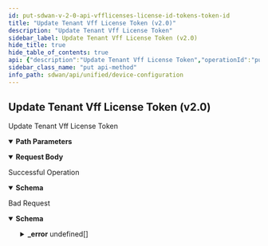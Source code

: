 ```yaml
---
id: put-sdwan-v-2-0-api-vfflicenses-license-id-tokens-token-id
title: "Update Tenant Vff License Token (v2.0)"
description: "Update Tenant Vff License Token"
sidebar_label: Update Tenant Vff License Token (v2.0)
hide_title: true
hide_table_of_contents: true
api: {"description":"Update Tenant Vff License Token","operationId":"put-sdwan-v2.0-api-vfflicenses-license_id-tokens-token_id","parameters":[{"description":"License Id","in":"path","name":"license_id","required":true,"schema":{"description":"License Id","type":"string"}},{"description":"Token Id","in":"path","name":"token_id","required":true,"schema":{"description":"Token Id","type":"string"}}],"requestBody":{"content":{"application/json":{"schema":{"properties":{"id":{"description":"Id","type":"string"},"ion_key":{"description":"Ion Key","type":"string"},"is_expired":{"description":"Is Expired","type":"boolean"},"is_multiuse":{"description":"Is Multiuse","type":"boolean"},"is_revoked":{"description":"Is Revoked","type":"boolean"},"is_used":{"description":"Is Used","type":"boolean"},"secret_key":{"description":"Secret Key","type":"string"},"valid_till_secs":{"description":"Valid Till Secs","format":"int64","type":"integer"},"vfflicense_id":{"description":"Vfflicense Id","type":"string"}}}}}},"responses":{"200":{"content":{"application/json":{"schema":{"properties":{"id":{"description":"Id","type":"string"},"ion_key":{"description":"Ion Key","type":"string"},"is_expired":{"description":"Is Expired","type":"boolean"},"is_multiuse":{"description":"Is Multiuse","type":"boolean"},"is_revoked":{"description":"Is Revoked","type":"boolean"},"is_used":{"description":"Is Used","type":"boolean"},"secret_key":{"description":"Secret Key","type":"string"},"valid_till_secs":{"description":"Valid Till Secs","format":"int64","type":"integer"},"vfflicense_id":{"description":"Vfflicense Id","type":"string"}}}}},"description":"Successful Operation"},"400":{"content":{"application/json":{"example":{"value":{"_error":[{"code":"INVALID_JSON_EXTRA_ATTRIBUTE"},{"code":"TOKEN_CONFIG_INVALID_PUT_VALUES"}]}},"schema":{"properties":{"_error":{"items":{"properties":{"code":{"type":"string"},"message":{"type":"string"}}},"type":"array"}}}}},"description":"Bad Request"}},"tags":["Device Configuration"],"method":"put","path":"/sdwan/v2.0/api/vfflicenses/{license_id}/tokens/{token_id}","jsonRequestBodyExample":{"id":"string","ion_key":"string","is_expired":true,"is_multiuse":true,"is_revoked":true,"is_used":true,"secret_key":"string","valid_till_secs":0,"vfflicense_id":"string"},"info":{"contact":{},"description":"List of APIs used to manage your device software to upgrade, retrieve available software images, and upgrade status information.","title":"Device Configuration","version":"Latest"},"postman":{"name":"Update Tenant Vff License Token (v2.0)","description":{"content":"Update Tenant Vff License Token","type":"text/plain"},"url":{"path":["sdwan","v2.0","api","vfflicenses",":license_id","tokens",":token_id"],"host":["{{baseUrl}}"],"query":[],"variable":[{"disabled":false,"description":{"content":"(Required) License Id","type":"text/plain"},"type":"any","value":"","key":"license_id"},{"disabled":false,"description":{"content":"(Required) Token Id","type":"text/plain"},"type":"any","value":"","key":"token_id"}]},"header":[{"key":"Content-Type","value":"application/json"},{"key":"Accept","value":"application/json"}],"method":"PUT","body":{"mode":"raw","raw":"\"\"","options":{"raw":{"language":"json"}}}}}
sidebar_class_name: "put api-method"
info_path: sdwan/api/unified/device-configuration
---
```



## Update Tenant Vff License Token (v2.0)



Update Tenant Vff License Token

<details style={{"marginBottom":"1rem"}} data-collapsed={false} open={true}><summary style={{}}><strong>Path Parameters</strong></summary><div><ul><ParamsItem className={"paramsItem"} param={{"description":"License Id","in":"path","name":"license_id","required":true,"schema":{"description":"License Id","type":"string"}}}></ParamsItem><ParamsItem className={"paramsItem"} param={{"description":"Token Id","in":"path","name":"token_id","required":true,"schema":{"description":"Token Id","type":"string"}}}></ParamsItem></ul></div></details><MimeTabs><TabItem label={"application/json"} value={"application/json-schema"}><details style={{}} data-collapsed={false} open={true}><summary style={{"textAlign":"left"}}><strong>Request Body</strong></summary><div style={{"textAlign":"left","marginLeft":"1rem"}}></div><ul style={{"marginLeft":"1rem"}}><SchemaItem collapsible={false} name={"id"} required={false} schemaDescription={"Id"} schemaName={"string"} qualifierMessage={undefined} defaultValue={undefined}></SchemaItem><SchemaItem collapsible={false} name={"ion_key"} required={false} schemaDescription={"Ion Key"} schemaName={"string"} qualifierMessage={undefined} defaultValue={undefined}></SchemaItem><SchemaItem collapsible={false} name={"is_expired"} required={false} schemaDescription={"Is Expired"} schemaName={"boolean"} qualifierMessage={undefined} defaultValue={undefined}></SchemaItem><SchemaItem collapsible={false} name={"is_multiuse"} required={false} schemaDescription={"Is Multiuse"} schemaName={"boolean"} qualifierMessage={undefined} defaultValue={undefined}></SchemaItem><SchemaItem collapsible={false} name={"is_revoked"} required={false} schemaDescription={"Is Revoked"} schemaName={"boolean"} qualifierMessage={undefined} defaultValue={undefined}></SchemaItem><SchemaItem collapsible={false} name={"is_used"} required={false} schemaDescription={"Is Used"} schemaName={"boolean"} qualifierMessage={undefined} defaultValue={undefined}></SchemaItem><SchemaItem collapsible={false} name={"secret_key"} required={false} schemaDescription={"Secret Key"} schemaName={"string"} qualifierMessage={undefined} defaultValue={undefined}></SchemaItem><SchemaItem collapsible={false} name={"valid_till_secs"} required={false} schemaDescription={"Valid Till Secs"} schemaName={"int64"} qualifierMessage={undefined} defaultValue={undefined}></SchemaItem><SchemaItem collapsible={false} name={"vfflicense_id"} required={false} schemaDescription={"Vfflicense Id"} schemaName={"string"} qualifierMessage={undefined} defaultValue={undefined}></SchemaItem></ul></details></TabItem></MimeTabs><div><ApiTabs><TabItem label={"200"} value={"200"}><div>

Successful Operation

</div><div><MimeTabs groupId={"mime-type"}><TabItem label={"application/json"} value={"application/json"}><SchemaTabs groupId={"schema-tabs"}><TabItem label={"Schema"} value={"Schema"}><details style={{}} data-collapsed={false} open={true}><summary style={{"textAlign":"left"}}><strong>Schema</strong></summary><div style={{"textAlign":"left","marginLeft":"1rem"}}></div><ul style={{"marginLeft":"1rem"}}><SchemaItem collapsible={false} name={"id"} required={false} schemaDescription={"Id"} schemaName={"string"} qualifierMessage={undefined} defaultValue={undefined}></SchemaItem><SchemaItem collapsible={false} name={"ion_key"} required={false} schemaDescription={"Ion Key"} schemaName={"string"} qualifierMessage={undefined} defaultValue={undefined}></SchemaItem><SchemaItem collapsible={false} name={"is_expired"} required={false} schemaDescription={"Is Expired"} schemaName={"boolean"} qualifierMessage={undefined} defaultValue={undefined}></SchemaItem><SchemaItem collapsible={false} name={"is_multiuse"} required={false} schemaDescription={"Is Multiuse"} schemaName={"boolean"} qualifierMessage={undefined} defaultValue={undefined}></SchemaItem><SchemaItem collapsible={false} name={"is_revoked"} required={false} schemaDescription={"Is Revoked"} schemaName={"boolean"} qualifierMessage={undefined} defaultValue={undefined}></SchemaItem><SchemaItem collapsible={false} name={"is_used"} required={false} schemaDescription={"Is Used"} schemaName={"boolean"} qualifierMessage={undefined} defaultValue={undefined}></SchemaItem><SchemaItem collapsible={false} name={"secret_key"} required={false} schemaDescription={"Secret Key"} schemaName={"string"} qualifierMessage={undefined} defaultValue={undefined}></SchemaItem><SchemaItem collapsible={false} name={"valid_till_secs"} required={false} schemaDescription={"Valid Till Secs"} schemaName={"int64"} qualifierMessage={undefined} defaultValue={undefined}></SchemaItem><SchemaItem collapsible={false} name={"vfflicense_id"} required={false} schemaDescription={"Vfflicense Id"} schemaName={"string"} qualifierMessage={undefined} defaultValue={undefined}></SchemaItem></ul></details></TabItem><TabItem label={"Example (from schema)"} value={"Example (from schema)"}><ResponseSamples responseExample={"{\n  \"id\": \"string\",\n  \"ion_key\": \"string\",\n  \"is_expired\": true,\n  \"is_multiuse\": true,\n  \"is_revoked\": true,\n  \"is_used\": true,\n  \"secret_key\": \"string\",\n  \"valid_till_secs\": 0,\n  \"vfflicense_id\": \"string\"\n}"} language={"json"}></ResponseSamples></TabItem></SchemaTabs></TabItem></MimeTabs></div></TabItem><TabItem label={"400"} value={"400"}><div>

Bad Request

</div><div><MimeTabs groupId={"mime-type"}><TabItem label={"application/json"} value={"application/json"}><SchemaTabs groupId={"schema-tabs"}><TabItem label={"Schema"} value={"Schema"}><details style={{}} data-collapsed={false} open={true}><summary style={{"textAlign":"left"}}><strong>Schema</strong></summary><div style={{"textAlign":"left","marginLeft":"1rem"}}></div><ul style={{"marginLeft":"1rem"}}><SchemaItem collapsible={true} className={"schemaItem"}><details style={{}}><summary style={{}}><strong>_error</strong><span style={{"opacity":"0.6"}}> undefined[]</span></summary><div style={{"marginLeft":"1rem"}}><SchemaItem collapsible={false} name={"code"} required={false} schemaDescription={undefined} schemaName={"string"} qualifierMessage={undefined} defaultValue={undefined}></SchemaItem><SchemaItem collapsible={false} name={"message"} required={false} schemaDescription={undefined} schemaName={"string"} qualifierMessage={undefined} defaultValue={undefined}></SchemaItem></div></details></SchemaItem></ul></details></TabItem><TabItem label={"Example (from schema)"} value={"Example (from schema)"}><ResponseSamples responseExample={"{\n  \"_error\": [\n    {\n      \"code\": \"string\",\n      \"message\": \"string\"\n    }\n  ]\n}"} language={"json"}></ResponseSamples></TabItem><TabItem label={"Example"} value={"Example"}><ResponseSamples responseExample={"{\n  \"value\": {\n    \"_error\": [\n      {\n        \"code\": \"INVALID_JSON_EXTRA_ATTRIBUTE\"\n      },\n      {\n        \"code\": \"TOKEN_CONFIG_INVALID_PUT_VALUES\"\n      }\n    ]\n  }\n}"} language={"json"}></ResponseSamples></TabItem></SchemaTabs></TabItem></MimeTabs></div></TabItem></ApiTabs></div>
      